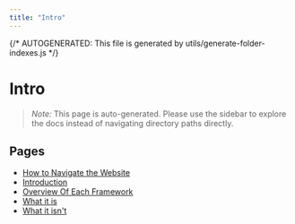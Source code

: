 ```yaml
---
title: "Intro"
---
```


{/* AUTOGENERATED: This file is generated by utils/generate-folder-indexes.js */}

# Intro

> _Note:_ This page is auto-generated. Please use the sidebar to explore the docs instead of navigating directory paths directly.

## Pages

- [How to Navigate the Website](/intro/how-to-navigate-the-website)
- [Introduction](/intro/introduction)
- [Overview Of Each Framework](/intro/overview-of-each-framework)
- [What it is](/intro/what-is-it)
- [What it isn't](/intro/what-it-isnt)
